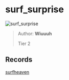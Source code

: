 
# surf_surprise

![surf_surprise](https://raw.githubusercontent.com/Sayt123/SurfMapPics/Maps-and-bonuses/csgo/surf_surprise.jpg)

> Author: **Wiuuuh**
>
> Tier 2

## Records

[surfheaven](https://surfheaven.eu/map/surf_surprise)
